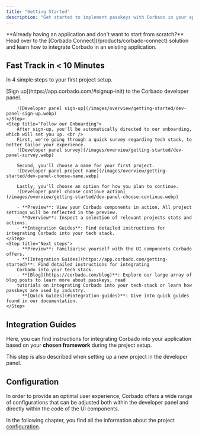```yaml
---
title: "Getting Started"
description: "Get started to implement passkeys with Corbado in your application by following these steps."
---
```



<Note>
    **Already having an application and don't want to start from scratch?** <br />Head over to the [Corbado
    Connect](/products/corbado-connect) solution and learn how to integrate Corbado in an existing application.
</Note>

## Fast Track in &lt; 10 Minutes

In 4 simple steps to your first project setup.

<Steps>
    <Step title="Sign up to Corbado">
        [Sign up](https://app.corbado.com/#signup-init) to the Corbado developer panel.

        ![Developer panel sign-up](/images/overview/getting-started/dev-panel-sign-up.webp)
    </Step>
    <Step title="Follow our Onboarding">
        After sign-up, you'll be automatically directed to our onboarding, which will set you up. <br />
        First, we're going through a quick survey regarding tech stack, to better tailor your experience.
        ![Developer panel survey](/images/overview/getting-started/dev-panel-survey.webp)

        Second, you'll choose a name for your first project.
        ![Developer panel project name](/images/overview/getting-started/dev-panel-choose-name.webp)

        Lastly, you'll choose an option for how you plan to continue.
        ![Developer panel choose continue action](/images/overview/getting-started/dev-panel-choose-continue.webp)

        - **Preview**: View your Corbado components in action. All project settings will be reflected in the preview.
        - **Overview**: Inspect a selection of relevant projects stats and actions.
        - **Integration Guides**: Find detailed instructions for integrating Corbado into your tech stack.
    </Step>
    <Step title="Next steps">
        - **Preview**: Familiarise yourself with the UI components Corbado offers.
        - **[Integration Guides](https://app.corbado.com/getting-started)**: Find detailed instructions for integrating
        Corbado into your tech stack.
        - **[Blog](https://corbado.com/blog)**: Explore our large array of blog posts to learn more about passkeys, read
        tutorials on integrating Corbado into your tech-stack or learn how passkeys are used by industry.
        - **[Quick Guides](#integration-guides)**: Dive into quick guides found in our documentation.
    </Step>
</Steps>

## Integration Guides

Here, you can find instructions for integrating Corbado into your application based on your **chosen framework** during the project setup.

<Note>This step is also described when setting up a new project in the developer panel.</Note>

<IntegrationGuides />

## Configuration

In order to provide an optimal user experience, Corbado offers a wide range of configurations that can be adjusted both within the developer panel and directly within the code of the UI components.

In the following chapter, you find all the information about the project [configuration](/corbado-complete/overview/configuration).
